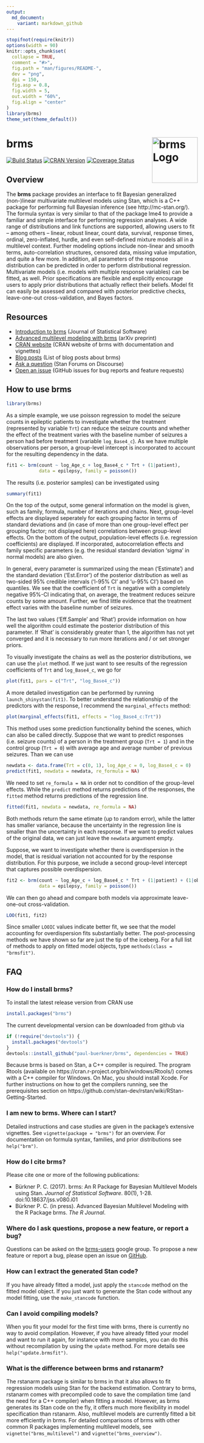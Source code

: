 ```yaml
---
output:
  md_document:
    variant: markdown_github
---
```


<!-- README.md is generated from README.Rmd. Please edit that file -->

```r
stopifnot(require(knitr))
options(width = 90)
knitr::opts_chunk$set(
  collapse = TRUE,
  comment = "#>",
  fig.path = "man/figures/README-",
  dev = "png",
  dpi = 150,
  fig.asp = 0.8,
  fig.width = 5,
  out.width = "60%",
  fig.align = "center"
)
library(brms)
theme_set(theme_default())
```

# brms <img src="man/figures/brms.png" align="right" width = 120 alt="brms Logo"/>

[![Build Status](https://travis-ci.org/paul-buerkner/brms.svg?branch=master)](https://travis-ci.org/paul-buerkner/brms)
[![CRAN Version](http://www.r-pkg.org/badges/version/brms)](https://cran.r-project.org/package=brms)
[![Coverage Status](https://codecov.io/github/paul-buerkner/brms/coverage.svg?branch=master)](https://codecov.io/github/paul-buerkner/brms?branch=master) 


## Overview

The **brms** package provides an interface to fit Bayesian generalized (non-)linear multivariate multilevel models using Stan, which is a C++ package for performing full Bayesian inference (see http://mc-stan.org/). The formula syntax is very similar to that of the package lme4 to provide a familiar and simple interface for performing regression analyses. A wide range of distributions and link functions are supported, allowing users to fit -- among others -- linear, robust linear, count data, survival, response times, ordinal, zero-inflated, hurdle, and even self-defined mixture models all in a multilevel context. Further modeling options include non-linear and smooth terms, auto-correlation structures, censored data, missing value imputation, and quite a few more. In addition, all parameters of the response distribution can be predicted in order to perform distributional regression. Multivariate models (i.e. models with multiple response variables) can be fitted, as well. Prior specifications are flexible and explicitly encourage users to apply prior distributions that actually reflect their beliefs. Model fit can easily be assessed and compared with posterior predictive checks, leave-one-out cross-validation, and Bayes factors.

## Resources

* [Introduction to brms](https://www.jstatsoft.org/article/view/v080i01) (Journal of Statistical Software)
* [Advanced multilevel modeling with brms](https://arxiv.org/abs/1705.11123) (arXiv preprint)
* [CRAN website](https://cran.r-project.org/web/packages/brms/index.html) (CRAN website of brms with documentation and vignettes)
* [Blog posts](https://paul-buerkner.github.io/blog/old-brms-blogposts/) (List of blog posts about brms)
* [Ask a question](http://discourse.mc-stan.org/) (Stan Forums on Discourse)
* [Open an issue](https://github.com/paul-buerkner/brms/issues) (GitHub issues for bug reports and feature requests)

##  How to use brms

```r
library(brms)
```

As a simple example, we use poisson regression to model the seizure counts in epileptic patients to investigate whether the treatment (represented by variable `Trt`) can reduce the seizure counts and whether the effect of the treatment varies with the baseline number of seizures a person had before treatment (variable `log_Base4_c`). As we have multiple observations per person, a group-level intercept is incorporated to account for the resulting dependency in the data.

```r
fit1 <- brm(count ~ log_Age_c + log_Base4_c * Trt + (1|patient), 
            data = epilepsy, family = poisson())
```

The results (i.e. posterior samples) can be investigated using

```r
summary(fit1) 
```

On the top of the output, some general information on the model is given, such as family, formula, number of iterations and chains. Next, group-level effects are displayed seperately for each grouping factor in terms of standard deviations and (in case of more than one group-level effect per grouping factor; not displayed here) correlations between group-level effects. On the bottom of the output, population-level effects (i.e. regression coefficients) are displayed. If incorporated, autocorrelation effects and family specific parameters (e.g. the residual standard deviation 'sigma' in normal models) are also given.

In general, every parameter is summarized using the mean ('Estimate') and the standard deviation ('Est.Error') of the posterior distribution as well as two-sided 95% credible intervals ('l-95% CI' and 'u-95% CI') based on quantiles. We see that the coefficient of `Trt` is negative with a completely negative 95\%-CI indicating that, on average, the treatment reduces seizure counts by some amount. Further, we find little evidence that the treatment effect varies with the baseline number of seizures.

The last two values ('Eff.Sample' and 'Rhat') provide information on how well the algorithm could estimate the posterior distribution of this parameter. If 'Rhat' is considerably greater than 1, the algorithm has not yet converged and it is necessary to run more iterations and / or set stronger priors. 

To visually investigate the chains as well as the posterior distributions, we can use the `plot` method. If we just want to see results of the regression coefficients of `Trt` and `log_Base4_c`, we go for

```r
plot(fit1, pars = c("Trt", "log_Base4_c")) 
``` 

A more detailed investigation can be performed by running `launch_shinystan(fit1)`. To better understand the relationship of the predictors with the response, I recommend the `marginal_effects` method:

```r
plot(marginal_effects(fit1, effects = "log_Base4_c:Trt"))
```

This method uses some prediction functionality behind the scenes, which can also be called directly. Suppose that we want to predict responses (i.e. seizure counts) of a person in the treatment group (`Trt = 1`) and in the control group (`Trt = 0`) with average age and average number of previous seizures. Than we can use

```r
newdata <- data.frame(Trt = c(0, 1), log_Age_c = 0, log_Base4_c = 0)
predict(fit1, newdata = newdata, re_formula = NA)
```

We need to set `re_formula = NA` in order not to condition of the group-level effects. While the `predict` method returns predictions of the responses, the `fitted` method returns predictions of the regression line. 

```r
fitted(fit1, newdata = newdata, re_formula = NA)
```

Both methods return the same etimate (up to random error), while the latter has smaller variance, because the uncertainty in the regression line is smaller than the uncertainty in each response. If we want to predict values of the original data, we can just leave the `newdata` argument empty. 

Suppose, we want to investigate whether there is overdispersion in the model, that is residual variation not accounted for by the response distribution. For this purpose, we include a second group-level intercept that captures possible overdispersion.

```r
fit2 <- brm(count ~ log_Age_c + log_Base4_c * Trt + (1|patient) + (1|obs), 
            data = epilepsy, family = poisson())
```

We can then go ahead and compare both models via approximate leave-one-out cross-validation.

```r
LOO(fit1, fit2)
```

Since smaller `LOOIC` values indicate better fit, we see that the model accounting for overdispersion fits substantially better. The post-processing methods we have shown so far are just the tip of the iceberg. For a full list of methods to apply on fitted model objects, type `methods(class = "brmsfit")`.

## FAQ

### How do I install brms?

To install the latest release version from CRAN use

```r
install.packages("brms")
```

The current developmental version can be downloaded from github via

```r
if (!require("devtools")) {
  install.packages("devtools")
}
devtools::install_github("paul-buerkner/brms", dependencies = TRUE)
```

Because brms is based on Stan, a C++ compiler is required. The program Rtools (available on https://cran.r-project.org/bin/windows/Rtools/) comes with a C++ compiler for Windows. On Mac, you should install Xcode. For further instructions on how to get the compilers running, see the prerequisites section on https://github.com/stan-dev/rstan/wiki/RStan-Getting-Started.

### I am new to brms. Where can I start?

Detailed instructions and case studies are given in the package's extensive vignettes. See `vignette(package = "brms")` for an overview. For documentation on formula syntax, families, and prior distributions see `help("brm")`. 

### How do I cite brms?

Please cite one or more of the following publications:

- Bürkner P. C. (2017). brms: An R Package for Bayesian Multilevel Models using Stan. *Journal of Statistical Software*. 80(1), 1-28. doi:10.18637/jss.v080.i01
- Bürkner P. C. (in press). Advanced Bayesian Multilevel Modeling with the R Package brms. *The R Journal*.

### Where do I ask questions, propose a new feature, or report a bug?

Questions can be asked on the [brms-users](https://groups.google.com/forum/#!forum/brms-users) google group. To propose a new feature or report a bug, please open an issue on [GitHub](https://github.com/paul-buerkner/brms).

### How can I extract the generated Stan code?

If you have already fitted a model, just apply the `stancode` method on the fitted model object. If you just want to generate the Stan code without any model fitting, use the `make_stancode` function.

### Can I avoid compiling models?

When you fit your model for the first time with brms, there is currently no way to avoid compilation. However, if you have already fitted your model and want to run it again, for instance with more samples, you can do this without recompilation by using the `update` method. For more details see `help("update.brmsfit")`.

### What is the difference between brms and rstanarm?

The rstanarm package is similar to brms in that it also allows to fit regression models using Stan for the backend estimation. Contrary to brms, rstanarm comes with precompiled code to save the compilation time (and the need for a C++ compiler) when fitting a model. However, as brms generates its Stan code on the fly, it offers much more flexibility in model specification than rstanarm. Also, multilevel models are currently fitted a bit more efficiently in brms. For detailed comparisons of brms with other common R packages implementing multilevel models, see `vignette("brms_multilevel")` and `vignette("brms_overview")`.
